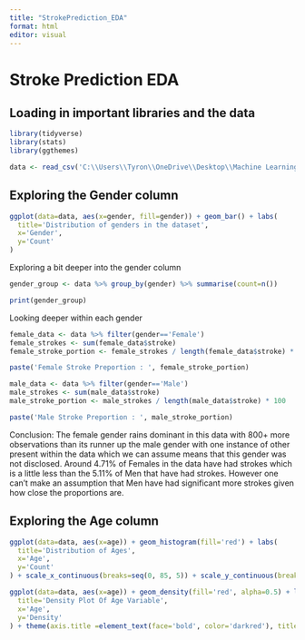```yaml
---
title: "StrokePrediction_EDA"
format: html
editor: visual
---
```


# Stroke Prediction EDA

## Loading in important libraries and the data

```r
library(tidyverse)
library(stats)
library(ggthemes)

data <- read_csv('C:\\Users\\Tyron\\OneDrive\\Desktop\\Machine Learning Projects\\Machine-Learning-Projects\\Stroke_Prediction\\healthcare-dataset-stroke-data.csv')
```

## Exploring the Gender column

```r
ggplot(data=data, aes(x=gender, fill=gender)) + geom_bar() + labs(
  title='Distribution of genders in the dataset',
  x='Gender',
  y='Count'
)
```

Exploring a bit deeper into the gender column

```r
gender_group <- data %>% group_by(gender) %>% summarise(count=n())

print(gender_group)
```

Looking deeper within each gender

```r
female_data <- data %>% filter(gender=='Female')
female_strokes <- sum(female_data$stroke)
female_stroke_portion <- female_strokes / length(female_data$stroke) * 100

paste('Female Stroke Preportion : ', female_stroke_portion)
```

```r
male_data <- data %>% filter(gender=='Male')
male_strokes <- sum(male_data$stroke)
male_stroke_portion <- male_strokes / length(male_data$stroke) * 100

paste('Male Stroke Preportion : ', male_stroke_portion)
```

Conclusion: The female gender rains dominant in this data with 800+ more observations than its runner up the male gender with one instance of other present within the data which we can assume means that this gender was not disclosed. Around 4.71% of Females in the data have had strokes which is a little less than the 5.11% of Men that have had strokes. However one can't make an assumption that Men have had significant more strokes given how close the proportions are.

## Exploring the Age column

```r
ggplot(data=data, aes(x=age)) + geom_histogram(fill='red') + labs(
  title='Distribution of Ages',
  x='Age',
  y='Count'
) + scale_x_continuous(breaks=seq(0, 85, 5)) + scale_y_continuous(breaks=seq(0, 190, 30)) + theme(axis.title =element_text(face='bold', color='darkred'), title=element_text(color='darkred'))
```

```r
ggplot(data=data, aes(x=age)) + geom_density(fill='red', alpha=0.5) + labs(
  title='Density Plot Of Age Variable',
  x='Age',
  y='Density'
) + theme(axis.title =element_text(face='bold', color='darkred'), title=element_text(color='darkred'))
```

